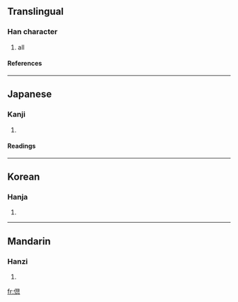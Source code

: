 {{see|俱}}

==Translingual==
===Han character===
{{Han char|rad=人|as=08|sn=10|four=|canj=人月山金 (OBUC)}}
# all
====References====
{{Han ref|kx=0109.171|dkj=00724|hdz=10177.021|uh=5036|ud=20534}}
----
==Japanese==
===Kanji===
{{ja-kanji|grade=|rs=人08}}
# {{defn|Japanese}}
====Readings====
{{ja-readings|on=[[く]] (ku)|kun=[[ともに]] (tomoni)}}
----
==Korean==
===Hanja===
{{ko-hanja|hangeul=구|rv=gu|mr=ku}}
# {{defn|Korean}}
----
==Mandarin==
===Hanzi===
{{cmn-hanzi|pin=[[jù]] (ju4)|wg=chü<sup>4</sup>}}
# {{defn|Mandarin}}

[[fr:倶]]